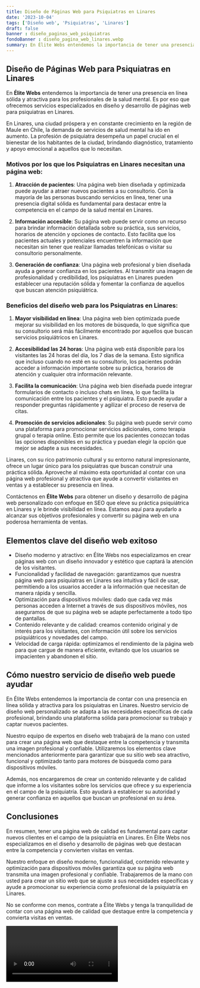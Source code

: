 ```yaml
---
title: Diseño de Páginas Web para Psiquiatras en Linares
date: '2023-10-04'
tags: ['Diseño web', 'Psiquiatras', 'Linares']
draft: false
banner : diseño_paginas_web_psiquiatras
fondoBanner : diseño_pagina_web_linares.webp
summary: En Élite Webs entendemos la importancia de tener una presencia en línea sólida y atractiva para los profesionales de la salud mental. Es por eso que ofrecemos servicios especializados en diseño y desarrollo de páginas web para psiquiatras en Linares.
---
```


## Diseño de Páginas Web para Psiquiatras en Linares

En **Élite Webs** entendemos la importancia de tener una presencia en línea sólida y atractiva para los profesionales de la salud mental. Es por eso que ofrecemos servicios especializados en diseño y desarrollo de páginas web para psiquiatras en Linares.

En Linares, una ciudad próspera y en constante crecimiento en la región de Maule en Chile, la demanda de servicios de salud mental ha ido en aumento. La profesión de psiquiatra desempeña un papel crucial en el bienestar de los habitantes de la ciudad, brindando diagnóstico, tratamiento y apoyo emocional a aquellos que lo necesitan.

### Motivos por los que los Psiquiatras en Linares necesitan una página web:

1. **Atracción de pacientes**: Una página web bien diseñada y optimizada puede ayudar a atraer nuevos pacientes a su consultorio. Con la mayoría de las personas buscando servicios en línea, tener una presencia digital sólida es fundamental para destacar entre la competencia en el campo de la salud mental en Linares.

2. **Información accesible**: Su página web puede servir como un recurso para brindar información detallada sobre su práctica, sus servicios, horarios de atención y opciones de contacto. Esto facilita que los pacientes actuales y potenciales encuentren la información que necesitan sin tener que realizar llamadas telefónicas o visitar su consultorio personalmente.

3. **Generación de confianza**: Una página web profesional y bien diseñada ayuda a generar confianza en los pacientes. Al transmitir una imagen de profesionalidad y credibilidad, los psiquiatras en Linares pueden establecer una reputación sólida y fomentar la confianza de aquellos que buscan atención psiquiátrica.

### Beneficios del diseño web para los Psiquiatras en Linares:

1. **Mayor visibilidad en línea**: Una página web bien optimizada puede mejorar su visibilidad en los motores de búsqueda, lo que significa que su consultorio será más fácilmente encontrado por aquellos que buscan servicios psiquiátricos en Linares.

2. **Accesibilidad las 24 horas**: Una página web está disponible para los visitantes las 24 horas del día, los 7 días de la semana. Esto significa que incluso cuando no esté en su consultorio, los pacientes podrán acceder a información importante sobre su práctica, horarios de atención y cualquier otra información relevante.

3. **Facilita la comunicación**: Una página web bien diseñada puede integrar formularios de contacto o incluso chats en línea, lo que facilita la comunicación entre los pacientes y el psiquiatra. Esto puede ayudar a responder preguntas rápidamente y agilizar el proceso de reserva de citas.

4. **Promoción de servicios adicionales**: Su página web puede servir como una plataforma para promocionar servicios adicionales, como terapia grupal o terapia online. Esto permite que los pacientes conozcan todas las opciones disponibles en su práctica y puedan elegir la opción que mejor se adapte a sus necesidades.

Linares, con su rico patrimonio cultural y su entorno natural impresionante, ofrece un lugar único para los psiquiatras que buscan construir una práctica sólida. Aproveche al máximo esta oportunidad al contar con una página web profesional y atractiva que ayude a convertir visitantes en ventas y a establecer su presencia en línea.

Contáctenos en **Élite Webs** para obtener un diseño y desarrollo de página web personalizado con enfoque en SEO que eleve su práctica psiquiátrica en Linares y le brinde visibilidad en línea. Estamos aquí para ayudarlo a alcanzar sus objetivos profesionales y convertir su página web en una poderosa herramienta de ventas.

<GifSeo />

<Cta />

## Elementos clave del diseño web exitoso

- Diseño moderno y atractivo: en Élite Webs nos especializamos en crear páginas web con un diseño innovador y estético que captará la atención de los visitantes.
- Funcionalidad y facilidad de navegación: garantizamos que nuestra página web para psiquiatras en Linares sea intuitiva y fácil de usar, permitiendo a los usuarios acceder a la información que necesitan de manera rápida y sencilla.
- Optimización para dispositivos móviles: dado que cada vez más personas acceden a Internet a través de sus dispositivos móviles, nos aseguramos de que su página web se adapte perfectamente a todo tipo de pantallas.
- Contenido relevante y de calidad: creamos contenido original y de interés para los visitantes, con información útil sobre los servicios psiquiátricos y novedades del campo.
- Velocidad de carga rápida: optimizamos el rendimiento de la página web para que cargue de manera eficiente, evitando que los usuarios se impacienten y abandonen el sitio.

## Cómo nuestro servicio de diseño web puede ayudar

En Élite Webs entendemos la importancia de contar con una presencia en línea sólida y atractiva para los psiquiatras en Linares. Nuestro servicio de diseño web personalizado se adapta a las necesidades específicas de cada profesional, brindando una plataforma sólida para promocionar su trabajo y captar nuevos pacientes.

Nuestro equipo de expertos en diseño web trabajará de la mano con usted para crear una página web que destaque entre la competencia y transmita una imagen profesional y confiable. Utilizaremos los elementos clave mencionados anteriormente para garantizar que su sitio web sea atractivo, funcional y optimizado tanto para motores de búsqueda como para dispositivos móviles.

Además, nos encargaremos de crear un contenido relevante y de calidad que informe a los visitantes sobre los servicios que ofrece y su experiencia en el campo de la psiquiatría. Esto ayudará a establecer su autoridad y generar confianza en aquellos que buscan un profesional en su área.

## Conclusiones

En resumen, tener una página web de calidad es fundamental para captar nuevos clientes en el campo de la psiquiatría en Linares. En Élite Webs nos especializamos en el diseño y desarrollo de páginas web que destacan entre la competencia y convierten visitas en ventas.

Nuestro enfoque en diseño moderno, funcionalidad, contenido relevante y optimización para dispositivos móviles garantiza que su página web transmita una imagen profesional y confiable. Trabajaremos de la mano con usted para crear un sitio web que se ajuste a sus necesidades específicas y ayude a promocionar su experiencia como profesional de la psiquiatría en Linares.

No se conforme con menos, contrate a Élite Webs y tenga la tranquilidad de contar con una página web de calidad que destaque entre la competencia y convierta visitas en ventas.

<Video />

<CtaBot job='Psiquiatras' city='Linares'/>

<Gmaps query='Linares+españa+maps' />